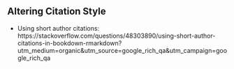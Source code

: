 ## Altering Citation Style

- Using short author citations: https://stackoverflow.com/questions/48303890/using-short-author-citations-in-bookdown-rmarkdown?utm_medium=organic&utm_source=google_rich_qa&utm_campaign=google_rich_qa

